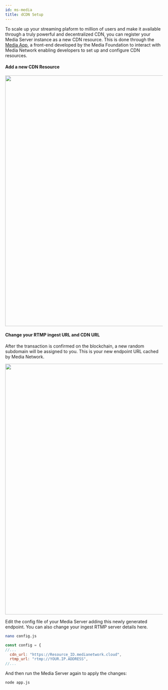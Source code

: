 ---
id: ms-media
title: dCDN Setup
---

To scale up your streaming plaform to million of users and make it available through a truly powerful and decentralized CDN, you can register your Media Server instance as a new CDN resource. This is done through the [Media App](https://app.media.network), a front-end developed by the Media Foundation to interact with Media Network enabling developers to set up and configure CDN resources.

#### Add a new CDN Resource

<center><img src="/img/ms-mediaapp1.png" width="800"/> </center>


#### Change your RTMP ingest URL and CDN URL 

After the transaction is confirmed on the blockchain, a new random subdomain will be assigned to you. This is your new endpoint URL cached by Media Network.


<center><img src="/img/ms-mediaapp2.png" width="800"/> </center>

Edit the config file of your Media Server adding this newly generated endpoint. You can also change your ingest RTMP server details here.

```bash
nano config.js
```

```js title="mediaserver/config.js"
const config = {
//...
  cdn_url: "https://Resource_ID.medianetwork.cloud",
  rtmp_url: "rtmp://YOUR.IP.ADDRESS",
//...
```

And then run the Media Server again to apply the changes:

```bash
node app.js
```


